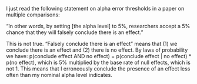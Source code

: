 

I just read the following statement on alpha error thresholds in a paper
on multiple comparisons:

"In other words, by setting [the alpha level] to 5%, researchers accept
a 5% chance that they will falsely conclude there is an effect."

This is not true. "Falsely conclude there is an effect" means that (1)
we conclude there is an effect and (2) there is no effect. By laws of
probability we have: p(conclude effect AND no effect) = p(conclude
effect | no effect) * p(no effect), which is 5% multiplied by the base
rate of null effects, which is not 1. This means that I erroneously
conclude the presence of an effect less often than my nominal alpha
level indicates.
